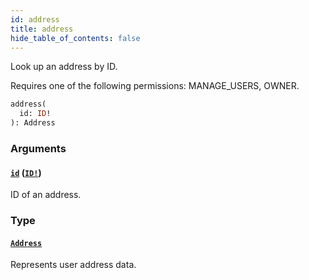 ```yaml
---
id: address
title: address
hide_table_of_contents: false
---
```


Look up an address by ID.

Requires one of the following permissions: MANAGE_USERS, OWNER.

```graphql
address(
  id: ID!
): Address
```

### Arguments

#### [`id`](#) ([`ID!`](../../../developer/api-reference/scalars/id))

ID of an address.

### Type

#### [`Address`](../../../developer/api-reference/objects/address)

Represents user address data.
